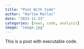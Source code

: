 ```yaml
---
title: "Post With Code"
author: "Harlow Malloc"
date: "2023-11-23"
categories: [news, code, analysis]
image: "image.jpg"
---
```


This is a post with executable code.
